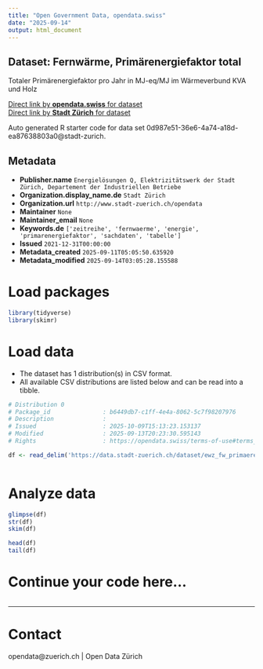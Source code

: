 ```yaml
---
title: "Open Government Data, opendata.swiss"
date: "2025-09-14"
output: html_document
---
```


## Dataset: Fernwärme, Primärenergiefaktor total

Totaler Primärenergiefaktor pro Jahr in MJ-eq/MJ im Wärmeverbund KVA und Holz

[Direct link by **opendata.swiss** for dataset](https://opendata.swiss/de/dataset/fernwarme-primarenergiefaktor-total1)<br>
[Direct link by **Stadt Zürich** for dataset](https://data.stadt-zuerich.ch/dataset/ewz_fw_primaerenergiefaktor_kva_und_holz)

Auto generated R starter code for data set 0d987e51-36e6-4a74-a18d-ea87638803a0@stadt-zurich.

## Metadata

- **Publisher.name** `Energielösungen Q, Elektrizitätswerk der Stadt Zürich, Departement der Industriellen Betriebe`
- **Organization.display_name.de** `Stadt Zürich`
- **Organization.url** `http://www.stadt-zuerich.ch/opendata`
- **Maintainer** `None`
- **Maintainer_email** `None`
- **Keywords.de** `['zeitreihe', 'fernwaerme', 'energie', 'primarenergiefaktor', 'sachdaten', 'tabelle']`
- **Issued** `2021-12-31T00:00:00`
- **Metadata_created** `2025-09-11T05:05:50.635920`
- **Metadata_modified** `2025-09-14T03:05:28.155588`


# Load packages

```r

library(tidyverse)
library(skimr)

```

# Load data

-   The dataset has 1 distribution(s) in CSV format.
-   All available CSV distributions are listed below and can be read into a tibble.

```r

# Distribution 0
# Package_id               : b6449db7-c1ff-4e4a-8062-5c7f98207976
# Description              : 
# Issued                   : 2025-10-09T15:13:23.153137
# Modified                 : 2025-09-13T20:23:30.595143
# Rights                   : https://opendata.swiss/terms-of-use#terms_open

df <- read_delim('https://data.stadt-zuerich.ch/dataset/ewz_fw_primaerenergiefaktor_kva_und_holz/download/ewz_fw_primaerenergiefaktor_kva_und_holz.csv')



```

# Analyze data

```r

glimpse(df)
str(df)
skim(df)

head(df)
tail(df)

```

# Continue your code here...

```r

```

------------------------------------------------------------------------

# Contact

opendata@zuerich.ch | Open Data Zürich
